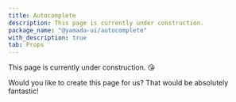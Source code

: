 ```yaml
---
title: Autocomplete
description: This page is currently under construction.
package_name: "@yamada-ui/autocomplete"
with_description: true
tab: Props
---
```


This page is currently under construction. 😘

Would you like to create this page for us? That would be absolutely fantastic!
